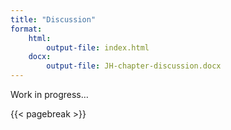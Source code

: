 ```yaml
---
title: "Discussion"
format: 
    html:
        output-file: index.html
    docx:
        output-file: JH-chapter-discussion.docx
---
```


::: {.callout}

Work in progress...

:::

<!-- Have I succeeded?

* Rehash why I wanted to transform RGs from a "it seemed like a good idea at the time" to a thought through intervention.
    * Main motivator was to increase efficacy and raise standard of reporting
    * But I haven't done any kind of comparison or evaluation. Could be done in future
    * Process did raise some interesting points though.
        * Norman door
        * Intention of guideline developers is for authors to consider nuanced guidance when writing. 
        * But existing distribution relied heavily on checklist enforcement by journals. Checklists lack nuance, don't link to full guidance, often much easier to find than supplementary E&Es. So guidelines were often perceived _as_ the checklists, and as an administrative task to rather than help, and as design restrictions rather than description recommendations. -->

{{< pagebreak >}}